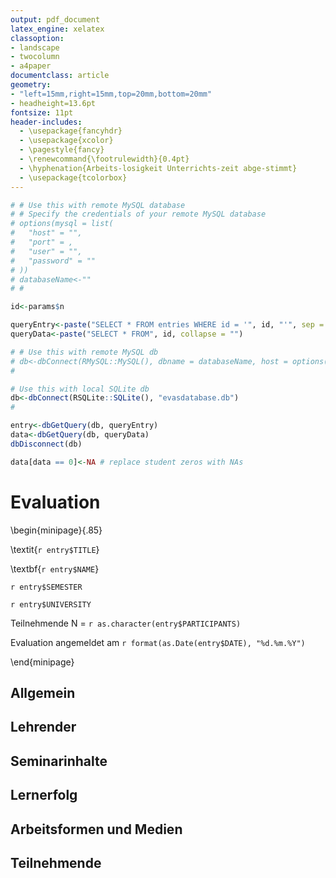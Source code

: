 ```yaml
---
output: pdf_document
latex_engine: xelatex
classoption:
- landscape
- twocolumn
- a4paper
documentclass: article
geometry: 
- "left=15mm,right=15mm,top=20mm,bottom=20mm"
- headheight=13.6pt
fontsize: 11pt
header-includes:
  - \usepackage{fancyhdr}
  - \usepackage{xcolor}
  - \pagestyle{fancy}
  - \renewcommand{\footrulewidth}{0.4pt}
  - \hyphenation{Arbeits-losigkeit Unterrichts-zeit abge-stimmt}
  - \usepackage{tcolorbox}
---
```


```r
# # Use this with remote MySQL database
# # Specify the credentials of your remote MySQL database
# options(mysql = list(
#   "host" = "",
#   "port" = ,
#   "user" = "",
#   "password" = ""
# ))
# databaseName<-""
# #

id<-params$n

queryEntry<-paste("SELECT * FROM entries WHERE id = '", id, "'", sep = "", collapse = "")
queryData<-paste("SELECT * FROM", id, collapse = "")

# # Use this with remote MySQL db
# db<-dbConnect(RMySQL::MySQL(), dbname = databaseName, host = options()$mysql$host, port = options()$mysql$port, user = options()$mysql$user, password = options()$mysql$password)
#

# Use this with local SQLite db
db<-dbConnect(RSQLite::SQLite(), "evasdatabase.db")
#

entry<-dbGetQuery(db, queryEntry)
data<-dbGetQuery(db, queryData)
dbDisconnect(db)

data[data == 0]<-NA # replace student zeros with NAs
```

<!-- header and footer -->
\lhead{`r entry$NAME`}
\rhead{\textit{`r entry$TITLE`}}
\lfoot{Hergestellt mit \textbf{InstantEva Deutsch}}
\rfoot{\url{https://danieljach.shinyapps.io/instant-eva-deutsch/}}  

# Evaluation  

\medskip

\begin{minipage}{.85\linewidth}

\textbf{Seminar} \textit{`r entry$TITLE`}  

\smallskip

\textbf{`r entry$NAME`}  

\medskip

`r entry$SEMESTER`  

`r entry$UNIVERSITY`  

\bigskip

Teilnehmende N = `r as.character(entry$PARTICIPANTS)`  

\bigskip

Evaluation angemeldet am `r format(as.Date(entry$DATE), "%d.%m.%Y")`  

\end{minipage}

\vspace{20mm}

## Allgemein  

\begin{minipage}{.9\linewidth}
\begin{center}
{\small 
\textcolor{gray}{1 = Ich stimme überhaupt nicht zu. $\leftrightarrow$ 5 = Ich stimme voll und ganz zu.}
}
\end{center}
\end{minipage}

\begin{minipage}{.45\linewidth}
Insgesamt bin ich mit dem Seminar zufrieden.
\end{minipage}
\begin{minipage}{.05\linewidth}
\phantom{X}
\end{minipage}
\begin{minipage}{.45\linewidth}
```r
dt<-data[,1]
n<-paste("n = ", length(dt[!is.na(dt)]), sep = "")
par(cex.axis=1.5)
boxplot(dt, horizontal = TRUE, ylim = c(1,5), col = "orange", boxwex = .75, frame = FALSE); mtext(n,3, cex = 1.5)
```
\end{minipage}

\begin{minipage}{.45\linewidth}
Insgesamt bin ich mit dem/n erworbenen Wissen und Fähigkeiten zufrieden.
\end{minipage}
\begin{minipage}{.05\linewidth}
\phantom{X}
\end{minipage}
\begin{minipage}{.45\linewidth}
```r
dt<-data[,2]
n<-paste("n = ", length(dt[!is.na(dt)]), sep = "")
par(cex.axis=1.5)
boxplot(dt, horizontal = TRUE, ylim = c(1,5), col = "orange", boxwex = .75, frame = FALSE); mtext(n,3, cex = 1.5)
```
\end{minipage}

\begin{minipage}{.45\linewidth}
Ich würde das Seminar an Kommilitonen weiterempfehlen.
\end{minipage}
\begin{minipage}{.05\linewidth}
\phantom{X}
\end{minipage}
\begin{minipage}{.45\linewidth}
```r
dt<-data[,3]
n<-paste("n = ", length(dt[!is.na(dt)]), sep = "")
par(cex.axis=1.5)
boxplot(dt, horizontal = TRUE, ylim = c(1,5), col = "orange", boxwex = .75, frame = FALSE); mtext(n,3, cex = 1.5)
```
\end{minipage}

## Lehrender  

\begin{minipage}{.9\linewidth}
\begin{center}
{\small 
\textcolor{gray}{1 = Ich stimme überhaupt nicht zu. $\leftrightarrow$ 5 = Ich stimme voll und ganz zu.}
}
\end{center}
\end{minipage}

\begin{minipage}{.45\linewidth}
Der Lehrende hat die Lernziele des Seminars eindeutig vermittelt.
\end{minipage}
\begin{minipage}{.05\linewidth}
\phantom{X}
\end{minipage}
\begin{minipage}{.45\linewidth}
```r
dt<-data[,7]
n<-paste("n = ", length(dt[!is.na(dt)]), sep = "")
par(cex.axis=1.5)
boxplot(dt, horizontal = TRUE, ylim = c(1,5), col = "orange", boxwex = .75, frame = FALSE); mtext(n,3, cex = 1.5)
```
\end{minipage}

\begin{minipage}{.45\linewidth}
Der Lehrende ist auf Bedürfnisse, Fragen und Vorschläge der Teilnehmenden eingegangen.
\end{minipage}
\begin{minipage}{.05\linewidth}
\phantom{X}
\end{minipage}
\begin{minipage}{.45\linewidth}
```r
dt<-data[,8]
n<-paste("n = ", length(dt[!is.na(dt)]), sep = "")
par(cex.axis=1.5)
boxplot(dt, horizontal = TRUE, ylim = c(1,5), col = "orange", boxwex = .75, frame = FALSE); mtext(n,3, cex = 1.5)
```
\end{minipage}

\begin{minipage}{.45\linewidth}
Der Lehrende war bei Problemen der Teilnehmenden ansprechbar.
\end{minipage}
\begin{minipage}{.05\linewidth}
\phantom{X}
\end{minipage}
\begin{minipage}{.45\linewidth}
```r
dt<-data[,9]
n<-paste("n = ", length(dt[!is.na(dt)]), sep = "")
par(cex.axis=1.5)
boxplot(dt, horizontal = TRUE, ylim = c(1,5), col = "orange", boxwex = .75, frame = FALSE); mtext(n,3, cex = 1.5)
```
\end{minipage}

\begin{minipage}{.45\linewidth}
Der Lehrende hat die Unterrichtszeit sinnvoll und nachvollziehbar eingeteilt.
\end{minipage}
\begin{minipage}{.05\linewidth}
\phantom{X}
\end{minipage}
\begin{minipage}{.45\linewidth}
```r
dt<-data[,10]
n<-paste("n = ", length(dt[!is.na(dt)]), sep = "")
par(cex.axis=1.5)
boxplot(dt, horizontal = TRUE, ylim = c(1,5), col = "orange", boxwex = .75, frame = FALSE); mtext(n,3, cex = 1.5)
```
\end{minipage}

\begin{minipage}{.45\linewidth}
Der Lehrende hat eine gute Arbeitsatmosphäre geschaffen.
\end{minipage}
\begin{minipage}{.05\linewidth}
\phantom{X}
\end{minipage}
\begin{minipage}{.45\linewidth}
```r
dt<-data[,11]
n<-paste("n = ", length(dt[!is.na(dt)]), sep = "")
par(cex.axis=1.5)
boxplot(dt, horizontal = TRUE, ylim = c(1,5), col = "orange", boxwex = .75, frame = FALSE); mtext(n,3, cex = 1.5)
```
\end{minipage}

\begin{minipage}{.45\linewidth}
Der Lehrende hat den Zusammenhang zwischen einzelnen Themen und dem Seminar als Ganzem verdeutlicht.
\end{minipage}
\begin{minipage}{.05\linewidth}
\phantom{X}
\end{minipage}
\begin{minipage}{.45\linewidth}
```r
dt<-data[,12]
n<-paste("n = ", length(dt[!is.na(dt)]), sep = "")
par(cex.axis=1.5)
boxplot(dt, horizontal = TRUE, ylim = c(1,5), col = "orange", boxwex = .75, frame = FALSE); mtext(n,3, cex = 1.5)
```
\end{minipage}

\newpage

## Seminarinhalte  

\begin{minipage}{.9\linewidth}
\begin{center}
{\small 
\textcolor{gray}{1 = Ich stimme überhaupt nicht zu. $\leftrightarrow$ 5 = Ich stimme voll und ganz zu.}
}
\end{center}
\end{minipage}

\begin{minipage}{.45\linewidth}
Die Seminarinhalte waren gut auf meinen Wissensstand abgestimmt.
\end{minipage}
\begin{minipage}{.05\linewidth}
\phantom{X}
\end{minipage}
\begin{minipage}{.45\linewidth}
```r
dt<-data[,13]
n<-paste("n = ", length(dt[!is.na(dt)]), sep = "")
par(cex.axis=1.5)
boxplot(dt, horizontal = TRUE, ylim = c(1,5), col = "orange", boxwex = .75, frame = FALSE); mtext(n,3, cex = 1.5)
```
\end{minipage}

\begin{minipage}{.45\linewidth}
Das Seminar war inhaltlich nachvollziehbar aufgebaut.
\end{minipage}
\begin{minipage}{.05\linewidth}
\phantom{X}
\end{minipage}
\begin{minipage}{.45\linewidth}
```r
dt<-data[,14]
n<-paste("n = ", length(dt[!is.na(dt)]), sep = "")
par(cex.axis=1.5)
boxplot(dt, horizontal = TRUE, ylim = c(1,5), col = "orange", boxwex = .75, frame = FALSE); mtext(n,3, cex = 1.5)
```
\end{minipage}

## Lernerfolg   

\begin{minipage}{.9\linewidth}
\begin{center}
{\small 
\textcolor{gray}{1 = Ich stimme überhaupt nicht zu. $\leftrightarrow$ 5 = Ich stimme voll und ganz zu.}
}
\end{center}
\end{minipage}

\begin{minipage}{.45\linewidth}
Das Seminar hat mir das Wissen und die Fähigkeiten vermittelt, mich selbstständig auf diesem Themengebiet weiterzubilden.
\end{minipage}
\begin{minipage}{.05\linewidth}
\phantom{X}
\end{minipage}
\begin{minipage}{.45\linewidth}
```r
dt<-data[,15]
n<-paste("n = ", length(dt[!is.na(dt)]), sep = "")
par(cex.axis=1.5)
boxplot(dt, horizontal = TRUE, ylim = c(1,5), col = "orange", boxwex = .75, frame = FALSE); mtext(n,3, cex = 1.5)
```
\end{minipage}

\begin{minipage}{.45\linewidth}
Das Seminar hat meine Fähigkeit verbessert, die vermittelten Inhalte kritisch zu reflektieren.
\end{minipage}
\begin{minipage}{.05\linewidth}
\phantom{X}
\end{minipage}
\begin{minipage}{.45\linewidth}
```r
dt<-data[,16]
n<-paste("n = ", length(dt[!is.na(dt)]), sep = "")
par(cex.axis=1.5)
boxplot(dt, horizontal = TRUE, ylim = c(1,5), col = "orange", boxwex = .75, frame = FALSE); mtext(n,3, cex = 1.5)
```
\end{minipage}


\vfill

\begin{minipage}{.85\linewidth}
\textcolor{gray}{{\small Die Ergebnisse werden in Form von Boxplots abgebildet: Die orange Box steht für die mittleren 50 Prozent der Antworten, der vertikale Strich in der Box für den Median, die umgebenden gestrichelten Elemente für die tieferen und höheren Werte. Einzelne extreme Werte werden als Punkte angezeigt.}}
\end{minipage}

## Arbeitsformen und Medien  

\begin{minipage}{.9\linewidth}
\begin{center}
{\small 
\textcolor{gray}{1 = Ich stimme überhaupt nicht zu. $\leftrightarrow$ 5 = Ich stimme voll und ganz zu.}
}
\end{center}
\end{minipage}

\begin{minipage}{.45\linewidth}
Der Unterricht war vielseitig und abwechslungsreich gestaltet.
\end{minipage}
\begin{minipage}{.05\linewidth}
\phantom{X}
\end{minipage}
\begin{minipage}{.45\linewidth}
```r
dt<-data[,17]
n<-paste("n = ", length(dt[!is.na(dt)]), sep = "")
par(cex.axis=1.5)
boxplot(dt, horizontal = TRUE, ylim = c(1,5), col = "orange", boxwex = .75, frame = FALSE); mtext(n,3, cex = 1.5)
```
\end{minipage}

\begin{minipage}{.45\linewidth}
Die eingesetzten Arbeitsformen und Medien haben zu meinem Verständnis und Lernerfolg beigetragen.
\end{minipage}
\begin{minipage}{.05\linewidth}
\phantom{X}
\end{minipage}
\begin{minipage}{.45\linewidth}
```r
dt<-data[,18]
n<-paste("n = ", length(dt[!is.na(dt)]), sep = "")
par(cex.axis=1.5)
boxplot(dt, horizontal = TRUE, ylim = c(1,5), col = "orange", boxwex = .75, frame = FALSE); mtext(n,3, cex = 1.5)
```
\end{minipage}

## Teilnehmende  

\begin{minipage}{.9\linewidth}
\begin{center}
{\small 
\textcolor{gray}{1 = Ich stimme überhaupt nicht zu. $\leftrightarrow$ 5 = Ich stimme voll und ganz zu.}
}
\end{center}
\end{minipage}

\begin{minipage}{.45\linewidth}
Die meisten Teilnehmenden sind regelmäßig zum Seminar gekommen.
\end{minipage}
\begin{minipage}{.05\linewidth}
\phantom{X}
\end{minipage}
\begin{minipage}{.45\linewidth}
```r
dt<-data[,4]
n<-paste("n = ", length(dt[!is.na(dt)]), sep = "")
par(cex.axis=1.5)
boxplot(dt, horizontal = TRUE, ylim = c(1,5), col = "orange", boxwex = .75, frame = FALSE); mtext(n,3, cex = 1.5)
```
\end{minipage}

\begin{minipage}{.45\linewidth}
Die meisten Teilnehmenden haben aktiv im Seminar mitgearbeitet.
\end{minipage}
\begin{minipage}{.05\linewidth}
\phantom{X}
\end{minipage}
\begin{minipage}{.45\linewidth}
```r
dt<-data[,5]
n<-paste("n = ", length(dt[!is.na(dt)]), sep = "")
par(cex.axis=1.5)
boxplot(dt, horizontal = TRUE, ylim = c(1,5), col = "orange", boxwex = .75, frame = FALSE); mtext(n,3, cex = 1.5)
```
\end{minipage}

\begin{minipage}{.45\linewidth}
Die meisten Teilnehmenden sind dem Seminar aufmerksam gefolgt.
\end{minipage}
\begin{minipage}{.05\linewidth}
\phantom{X}
\end{minipage}
\begin{minipage}{.45\linewidth}
```r
dt<-data[,6]
n<-paste("n = ", length(dt[!is.na(dt)]), sep = "")
par(cex.axis=1.5)
boxplot(dt, horizontal = TRUE, ylim = c(1,5), col = "orange", boxwex = .75, frame = FALSE); mtext(n,3, cex = 1.5)
```
\end{minipage}

